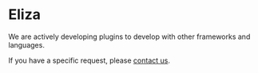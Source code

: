 
# Eliza

<Callout variant='info' title='Coming Soon'>

We are actively developing plugins to develop with other frameworks and languages.

If you have a specific request, please [contact us](https://thirdweb.com/contact).

 </Callout>
